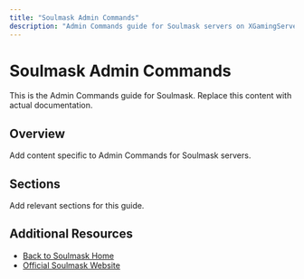 ```yaml
---
title: "Soulmask Admin Commands"
description: "Admin Commands guide for Soulmask servers on XGamingServer"
---
```


# Soulmask Admin Commands

This is the Admin Commands guide for Soulmask. Replace this content with actual documentation.

## Overview

Add content specific to Admin Commands for Soulmask servers.

## Sections

Add relevant sections for this guide.

## Additional Resources

- [Back to Soulmask Home](./index)
- [Official Soulmask Website](https://example.com)
